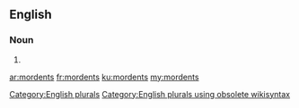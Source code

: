 ==English==

===Noun===
{{head|en}}

# {{plural of|mordent}}

[[Category:English plurals]][[Category:English plurals using obsolete wikisyntax]]

[[ar:mordents]]
[[fr:mordents]]
[[ku:mordents]]
[[my:mordents]]